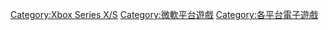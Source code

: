 [[Category:Xbox_Series_X/S|Category:Xbox Series X/S]]
[[Category:微軟平台遊戲|Category:微軟平台遊戲]]
[[Category:各平台電子遊戲|Category:各平台電子遊戲]]